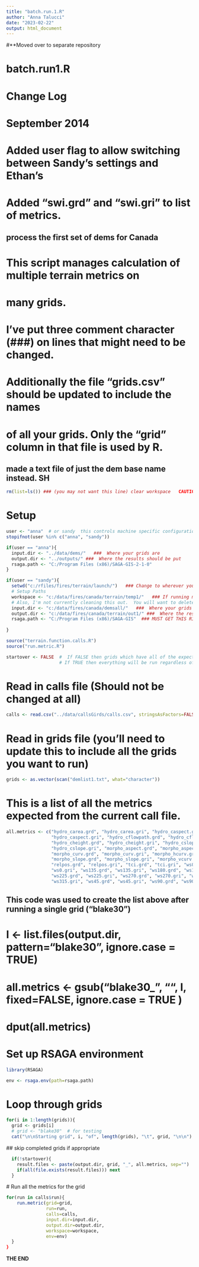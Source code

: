 ```yaml
---
title: "batch.run.1.R"
author: "Anna Talucci"
date: "2023-02-22"
output: html_document
---
```

#**Moved over to separate repository

# batch.run1.R
# Change Log
#    September 2014 
#       Added user flag to allow switching between Sandy's settings and Ethan's
#       Added "swi.grd" and "swi.gri" to list of metrics.

## process the first set of dems for Canada
# This script manages calculation of multiple terrain metrics on 
# many grids.
# I've put three comment character (###) on lines that might need to be changed.
#  Additionally the file "grids.csv"  should be updated to include the names
#  of all your grids.  Only the "grid" column in that file is used by R.
## made a text file of just the dem base name instead. SH

```r
rm(list=ls()) ### (you may not want this line) clear workspace   CAUTION!!!
```

# Setup

```r
user <- "anna"  # or sandy  this controls machine specific configuration
stopifnot(user %in% c("anna", "sandy"))
```

```r
if(user == "anna"){
  input.dir <- "../data/dems/"   ###  Where your grids are
  output.dir <- "../outputs/" ###  Where the results should be put
  rsaga.path <- "C:/Program Files (x86)/SAGA-GIS-2-1-0"
}
```

```r
if(user == "sandy"){
  setwd("c:/rfiles/fires/terrain/launch/")   ### Change to wherever you put the code files sourced below
  # Setup Paths
  workspace <- "c:/data/fires/canada/terrain/temp1/"   ### If running multiple processes make sure that each uses it's own workspace
  # Also, I'm not currently cleaning this out.  You will want to delete it once in a while.
  input.dir <- "c:/data/fires/canada/demsall/"   ###  Where your grids are
  output.dir <- "c:/data/fires/canada/terrain/out1/" ###  Where the results should be put
  rsaga.path <- "C:/Program Files (x86)/SAGA-GIS"  ### MUST GET THIS RIGHT! You will know...
  
}
```

```r
source("terrain.function.calls.R")
source("run.metric.R")
```

```r
startover <- FALSE  #  If FALSE then grids which have all of the expected metrics will be skipped.
                    # If TRUE then everything will be run regardless of pre-existing output.
```

# Read in calls file (Should not be changed at all)
```r
calls <- read.csv("../data/callsGirds/calls.csv", stringsAsFactors=FALSE)
```

# Read in grids file (you'll need to update this to include all the grids you want to run)
```r
grids <- as.vector(scan("demlist1.txt", what="character"))
```


# This is a list of all the metrics expected from the current call file.
```r
all.metrics <- c("hydro_carea.grd", "hydro_carea.gri", "hydro_caspect.grd", 
                 "hydro_caspect.gri", "hydro_cflowpath.grd", "hydro_cflowpath.gri", 
                 "hydro_cheight.grd", "hydro_cheight.gri", "hydro_cslope.grd", 
                 "hydro_cslope.gri", "morpho_aspect.grd", "morpho_aspect.gri", 
                 "morpho_curv.grd", "morpho_curv.gri", "morpho_hcurv.grd", "morpho_hcurv.gri", 
                 "morpho_slope.grd", "morpho_slope.gri", "morpho_vcurv.grd", "morpho_vcurv.gri", 
                 "relpos.grd", "relpos.gri", "tci.grd", "tci.gri", "ws0.grd", 
                 "ws0.gri", "ws135.grd", "ws135.gri", "ws180.grd", "ws180.gri", 
                 "ws225.grd", "ws225.gri", "ws270.grd", "ws270.gri", "ws315.grd", 
                 "ws315.gri", "ws45.grd", "ws45.gri", "ws90.grd", "ws90.gri", "swi.grd", "swi.gri")
```


## This code was used to create the list above after running a single grid ("blake30")
# l <- list.files(output.dir, pattern="blake30", ignore.case = TRUE)
# all.metrics <- gsub("blake30_", "", l, fixed=FALSE, ignore.case = TRUE )
# dput(all.metrics)

# Set up RSAGA environment
```r
library(RSAGA)
```

```r
env <- rsaga.env(path=rsaga.path) 
```

# Loop through grids 
```r
for(i in 1:length(grids)){
  grid <- grids[i]  
  # grid <- "blake30"  # for testing
  cat("\n\nStarting grid", i, "of", length(grids), "\t", grid, "\n\n")
```  
  ## skip completed grids if appropriate
```r
  if(!startover){ 
    result.files <- paste(output.dir, grid, "_", all.metrics, sep="")
    if(all(file.exists(result.files))) next
  }
```  
  # Run all the metrics for the grid
```r
for(run in calls$run){
    run.metric(grid=grid, 
               run=run, 
               calls=calls, 
               input.dir=input.dir, 
               output.dir=output.dir,
               workspace=workspace, 
               env=env) 
  }
}
```

**THE END**